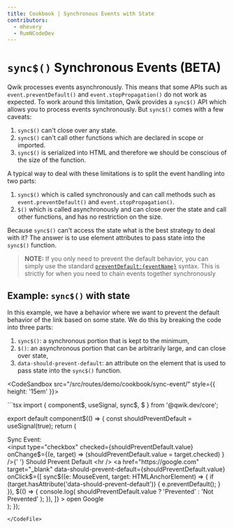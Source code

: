 ```yaml
---
title: Cookbook | Synchronous Events with State
contributors:
  - mhevery
  - RumNCodeDev
---
```




# `sync$()` Synchronous Events (BETA)

Qwik processes events asynchronously. This means that some APIs such as `event.preventDefault()` and `event.stopPropagation()` do not work as expected. To work around this limitation, Qwik provides a `sync$()` API which allows you to process events synchronously. But `sync$()` comes with a few caveats:
1. `sync$()` can't close over any state.
2. `sync$()` can't call other functions which are declared in scope or imported.
3. `sync$()` is serialized into HTML and therefore we should be conscious of the size of the function.

A typical way to deal with these limitations is to split the event handling into two parts:
1. `sync$()` which is called synchronously and can call methods such as `event.preventDefault()` and `event.stopPropagation()`.
2. `$()` which is called asynchronously and can close over the state and call other functions, and has no restriction on the size.

Because `sync$()` can't access the state what is the best strategy to deal with it? The answer is to use element attributes to pass state into the `sync$()` function.
> **NOTE:** If you only need to prevent the default behavior, you can simply use the standard [`preventDefault:{eventName}`](/docs/components/events/#prevent-default) syntax. This is strictly for when you need to chain events together synchronously

## Example: `sync$()` with state

In this example, we have a behavior where we want to prevent the default behavior of the link based on some state. We do this by breaking the code into three parts:
1. `sync$()`: a synchronous portion that is kept to the minimum,
2. `$()`: an asynchronous portion that can be arbitrarily large, and can close over state,
3. `data-should-prevent-default`: an attribute on the element that is used to pass state into the `sync$()` function.


<CodeSandbox src="/src/routes/demo/cookbook/sync-event/"  style={{ height: '15em' }}>
</CodeSandbox>


<CodeFile src="/src/routes/demo/cookbook/sync-event/index.tsx">
```tsx
import { component$, useSignal, sync$, $ } from '@qwik.dev/core';

export default component$(() => {
  const shouldPreventDefault = useSignal(true);
  return (
    <div>
      <div>Sync Event:</div>
      <input
        type="checkbox"
        checked={shouldPreventDefault.value}
        onChange$={(e, target) =>
          (shouldPreventDefault.value = target.checked)
        }
      />{' '}
      Should Prevent Default
      <hr />
      <a
        href="https://google.com"
        target="_blank"
        data-should-prevent-default={shouldPreventDefault.value}
        onClick$={[
          sync$((e: MouseEvent, target: HTMLAnchorElement) => {
            if (target.hasAttribute('data-should-prevent-default')) {
              e.preventDefault();
            }
          }),
          $(() => {
            console.log(
              shouldPreventDefault.value ? 'Prevented' : 'Not Prevented'
            );
          }),
        ]}
      >
        open Google
      </a>
    </div>
  );
});
```
</CodeFile>
